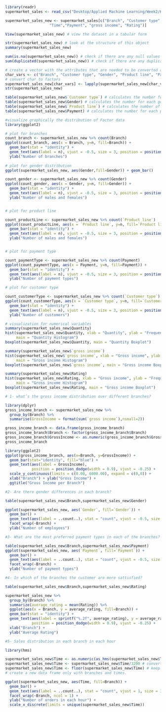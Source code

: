 ```r
library(readr)
supermarket_sales <- read_csv("Desktop/Applied Machine Learning/Week2/HW2/supermarket_sales(1).csv")

supermarket_sales_new <- supermarket_sales[c("Branch", "Customer type", "Gender", "Product line", "Quantity",
                    "Time","Payment", "gross income", "Rating")]
```

```r
View(supermarket_sales_new) # view the dataset in a tabular form
```


```r
str(supermarket_sales_new) # look at the structure of this object
summary(supermarket_sales_new)
```


```r
sum(is.na(supermarket_sales_new)) # check if there are any null values
sum(duplicated(supermarket_sales_new)) # check if there are any duplicated values
```

```r
# create a vector with the attributes that are needed to be converted as factors
char_vars <- c("Branch", "Customer type", "Gender", "Product line", "Payment")
# convert char to factors
supermarket_sales_new[char_vars] <- lapply(supermarket_sales_new[char_vars], as.factor)
str(supermarket_sales_new)
```

```r
table(supermarket_sales_new$`Customer type`) # calculates the number for each customer type category
table(supermarket_sales_new$Gender) # calculates the number for each gender category
table(supermarket_sales_new$`Product line`) # calculates the number of each product line category
table(supermarket_sales_new$Payment) # calculates the number for each payment category
```

```r
#visualize graphically the distribution of Factor data
library(ggplot2)

# plot for branches
count_branch <- supermarket_sales_new %>% count(Branch)
ggplot(count_branch, aes(x = Branch, y=n, fill=Branch)) + 
  geom_bar(stat = "identity") + 
  geom_text(aes(label = n), vjust = -0.5, size = 3, position = position_dodge(0.9))+
  ylab("Number of branches")
  
# plot for gender distribution
ggplot(supermarket_sales_new, aes(Gender,fill=Gender)) + geom_bar()

count_gender <- supermarket_sales_new %>% count(Gender)
ggplot(count_gender, aes(x = Gender, y=n, fill=Gender)) + 
  geom_bar(stat = "identity") + 
  geom_text(aes(label = n), vjust = -0.5, size = 3, position = position_dodge(0.9))+
  ylab("Number of males and females")


# plot for product line

count_productLine <- supermarket_sales_new %>% count(`Product line`)
ggplot(count_productLine, aes(x = `Product line`, y=n, fill=`Product line`)) + 
  geom_bar(stat = "identity") + 
  geom_text(aes(label = n), vjust = -0.5, size = 3, position = position_dodge(0.9))+
  ylab("Number of males and females")


# plot for payment type

count_paymentType <- supermarket_sales_new %>% count(Payment)
ggplot(count_paymentType, aes(x = Payment, y=n, fill=Payment)) + 
  geom_bar(stat = "identity") + 
  geom_text(aes(label = n), vjust = -0.5, size = 3, position = position_dodge(0.9))+
  ylab("Number of payment types")

# plot for customer type

count_customerType <- supermarket_sales_new %>% count(`Customer type`)
ggplot(count_customerType, aes(x = `Customer type`, y=n, fill=`Customer type`)) + 
  geom_bar(stat = "identity") + 
  geom_text(aes(label = n), vjust = -0.5, size = 3, position = position_dodge(0.9))+
  ylab("Number of customers")

```

```r
# visualization for numerical variables
summary(supermarket_sales_new$Quantity)
hist(supermarket_sales_new$Quantity, xlab = "Quantity", ylab = "Frequency",
     main = "Quantity Histogram")
boxplot(supermarket_sales_new$Quantity, main = "Quantity Boxplot")

summary(supermarket_sales_new$`gross income`)
hist(supermarket_sales_new$`gross income`, xlab = "Gross income", ylab = "Frequency",
     main = "Gross income Histogram")
boxplot(supermarket_sales_new$`gross income`, main = "Gross income Boxplot")

summary(supermarket_sales_new$Rating)
hist(supermarket_sales_new$Rating, xlab = "Gross income", ylab = "Frequency",
     main = "Gross income Histogram")
boxplot(supermarket_sales_new$Rating, main = "Gross income Boxplot")
```

```r
# 1- what’s the gross income distribution over different branches?

library(dplyr)
gross_income_branch <- supermarket_sales_new %>%
  group_by(Branch) %>%
  summarise(GrossIncome = format(sum(`gross income`),nsmall=2))

gross_income_branch <- data.frame(gross_income_branch)
gross_income_branch$Branch <- factor(gross_income_branch$Branch)
gross_income_branch$GrossIncome <- as.numeric(gross_income_branch$GrossIncome)
gross_income_branch

library(ggplot2)
ggplot(gross_income_branch, aes(x=Branch, y=GrossIncome)) + 
  geom_bar(stat="identity", fill="blue") +
  geom_text(aes(label = GrossIncome), 
            position = position_dodge(width = 0.9), vjust = -0.25) +
  scale_y_continuous(limits = c(0.00, 6000.00), expand = c(0,0)) +
  xlab("Branch") + ylab("Gross Income") +
  ggtitle("Gross Income per Branch")

```

```r
#2- Are there gender differences in each branch?

table(supermarket_sales_new$Branch,supermarket_sales_new$Gender)

ggplot(supermarket_sales_new, aes(`Gender`, fill=`Gender`)) + 
  geom_bar() +
  geom_text(aes(label = ..count..), stat = "count", vjust = -0.5, size = 3, position = position_dodge(0.9)) +
  facet_wrap(~Branch) +
  ylab("Number of employees")
```

```r
#3- What are the most preferred payment types in each of the branches?

table(supermarket_sales_new$Branch,supermarket_sales_new$Payment)
ggplot(supermarket_sales_new, aes(`Payment`, fill=`Payment`)) + 
  geom_bar() +
  geom_text(aes(label = ..count..), stat = "count", vjust = -0.5, size = 3, position = position_dodge(0.9)) +
  facet_wrap(~Branch) +
  ylab("Number of payment types")
```

```r
#4- In which of the branches the customer are more sattisfied? 

table(supermarket_sales_new$Branch,supermarket_sales_new$Rating)

supermarket_sales_new %>%
  group_by(Branch) %>%
  summarize(average_rating = mean(Rating)) %>%
  ggplot(aes(x = Branch, y = average_rating, fill=Branch)) +
  geom_bar(stat = "identity") +
  geom_text(aes(label = sprintf("%.2f", average_rating), y = average_rating),
            position = position_dodge(width = 0.9), vjust = -0.25) +
  xlab("Branch") +
  ylab("Average Rating")
```

  
```r
#5- Sales distribution in each branch in each hour

library(hms)

supermarket_sales_new$Time <- as.numeric(as_hms(supermarket_sales_new$Time))
supermarket_sales_new$Time <- supermarket_sales_new$Time/3200 # convert to hours
supermarket_sales_new$Time <- floor(supermarket_sales_new$Time) # keep only hours
# create a new data frame only with branches and times.

ggplot(supermarket_sales_new, aes(Time, fill=Branch)) + 
  geom_bar() +
  geom_text(aes(label = ..count..), stat = "count", vjust = 1, size = 3, position = position_dodge(0.9)) +
  facet_wrap(~Branch, ncol = 1) +
  ylab("Number of orders in each hour") +
  scale_x_discrete(limits = unique(supermarket_sales_new$Time))
```






